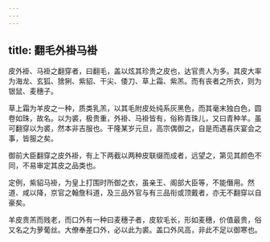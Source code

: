 ```yaml
---
---
---
```

title: 翻毛外褂马褂
---



皮外褂、马褂之翻穿者，曰翻毛，盖以炫其珍贵之皮也，达官贵人为多。其皮大率为海龙、玄狐、猞猁、紫貂、干尖、倭刀、草上霜、紫羔。而有丧者之所衣，则为银鼠、麦穗子。

草上霜为羊皮之一种，质类乳羔，以其毛附皮处纯系灰黑色，而其毫末独白色，圆卷如珠，故名。以为裘，极贵重，外褂、马褂皆有，俗称青珠儿，又曰青种羊。虽可翻穿以为裘，然本非吉服也。干隆某岁元旦，高宗偶御之，自是而遇喜庆宴会之事，皆服之矣。

御前大臣翻穿之皮外褂，有上下两截以两种皮联缀而成者，远望之，第见其颜色不同，不易审定其皮之品类也。

定例，紫貂马褂，为皇上打围时所御之衣，虽亲王、阁部大臣等，不能僭用。然道、咸以降，京官之翰詹科道，及三品外官与有三品衔或顶戴者，亦无不翻穿以自豪矣。

羊皮贵羔而贱老，而口外有一种曰麦穗子者，皮软毛长，形如麦穗，价值最贵，俗又名之为萝葡丝。大僚奉差口外，必以此为裘。盖口外风高，非此不足以御寒也。